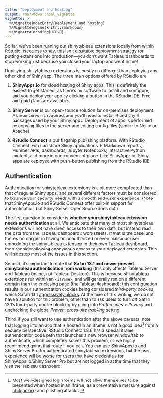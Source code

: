 ```yaml
---
title: "Deployment and hosting"
output: rmarkdown::html_vignette
vignette: >
  %\VignetteIndexEntry{Deployment and hosting}
  %\VignetteEngine{knitr::rmarkdown}
  %\VignetteEncoding{UTF-8}
---
```


So far, we've been running our shinytableau extensions locally from within RStudio. Needless to say, this isn't a suitable deployment strategy for putting extensions into production---you don't want Tableau dashboards to stop working just because you closed your laptop and went home!

Deploying shinytableau extensions is *mostly* no different than deploying any other kind of Shiny app. The three main options offered by RStudio are:

1.  **ShinyApps.io** for cloud hosting of Shiny apps. This is definitely the easiest to get started, as there's no software to install and configure, and you deploy your app by clicking a button in the RStudio IDE. Free and paid plans are available.

2.  **Shiny Server** is our open-source solution for on-premises deployment. A Linux server is required, and you'll need to install R and any R packages used by your Shiny apps. Deployment of apps is performed by copying files to the server and editing config files (similar to Nginx or Apache).

3.  **RStudio Connect** is our flagship publishing platform. With RStudio Connect, you can share Shiny applications, R Markdown reports, Plumber APIs, dashboards, Jupyter Notebooks, interactive Python content, and more in one convenient place. Like ShinyApps.io, Shiny apps are deployed with push-button publishing from the RStudio IDE.

## Authentication

Authentication for shinytableau extensions is a bit more complicated than that of regular Shiny apps, and several different factors must be considered to balance your security needs with a smooth end-user experience. (Note that ShinyApps.io and RStudio Connect offer built-in support for authentication, but Shiny Server Open Source does not.)

The first question to consider is **whether your shinytableau extension needs authentication** at all. We anticipate that many or most shinytableau extensions will not have direct access to their own data, but instead read the data from the Tableau dashboard's worksheets. If that is the case, and there's no danger in having an unauthorized or even malicious user embedding the shinytableau extension in their own Tableau dashboard, then consider allowing anonymous access to your deployed extension. This will sidestep most of the issues in this section.

Second, it's important to note that **Safari 13.1 and newer prevent shinytableau authentication from working** (this only affects Tableau Server and Tableau Online, not Tableau Desktop). This is because shinytableau extensions run within an `<iframe>`, and will generally run on a different domain than the enclosing page (the Tableau dashboard); this configuration results in our authentication cookies being considered *third-party cookies*, which Safari 13.1 [aggressively blocks](https://webkit.org/blog/10218/full-third-party-cookie-blocking-and-more/). At the time of this writing, we do not have a solution for this problem, other than to ask users to turn off Safari 13.1's third-party cookie blocking by going into _Preferences > Privacy_ and unchecking the global _Prevent cross-site tracking_ setting.

Third, if you still want to use authentication after the above caveats, note that logging into an app that is hosted in an iframe is not a good idea[^3] from a security perspective. RStudio Connect 1.8.6 has a special iframe authentication code path that launches a new browser window/tab to authenticate, which completely solves this problem, so we highly recommend going that route if you can. You can use ShinyApps.io and Shiny Server Pro for authenticated shinytableau extensions, but the user experience will be worse for users that have credentials for ShinyApps.io/Shiny Server Pro but are not logged in at the time that they visit the Tableau dashboard.

[^3]: Most well-designed login forms will not allow themselves to be presented when hosted in an iframe, as a preventative measure against [clickjacking](https://owasp.org/www-community/attacks/Clickjacking) and phishing attacks.
